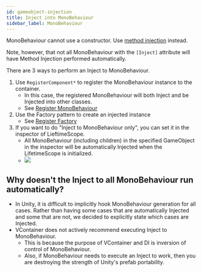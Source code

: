 ```yaml
---
id: gameobject-injection
title: Inject into MonoBehaviour
sidebar_label: MonoBehaviour
---
```


MonoBehaviour cannot use a constructor. Use [method injection](./method-injection) instead.

Note, however, that not all MonoBehaviour with the `[Inject]` attribute will have Method Injection performed automatically.

There are 3 ways to perform an Inject to MonoBehaviour.

1. Use `RegisterComponent*` to register the MonoBehaviour instance to the container.
    - In this case, the registered MonoBehaviour will both Inject and be Injected into other classes.
    - See [Register MonoBehaviour](../registering/register-monobehaviour)
2. Use the Factory pattern to create an injected instance
    - See [Register Factory](../registering/register-factory)
3. If you want to do "Inject to MonoBehaviour only", you can set it in the inspector of LieftimeScope.
    - All MonoBehaviour (including children) in the specified GameObject in the inspector will be automatically Injected when the LifetimeScope is initialized.
    - ![](./assets/screenshot_auto_inject_gameobjects.png)

## Why doesn't the Inject to all MonoBehaviour run automatically?

- In Unity, it is difficult to implicitly hook MonoBehaviour generation for all cases. Rather than having some cases that are automatically Injected and some that are not, we decided to explicitly state which cases are Injected.
- VContainer does not actively recommend executing Inject to MonoBehaviour.
  - This is because the purpose of VContainer and DI is inversion of control of MonoBehaviour.
  - Also, if MonoBehaviour needs to execute an Inject to work, then you are destroying the strength of Unity's prefab portability.
